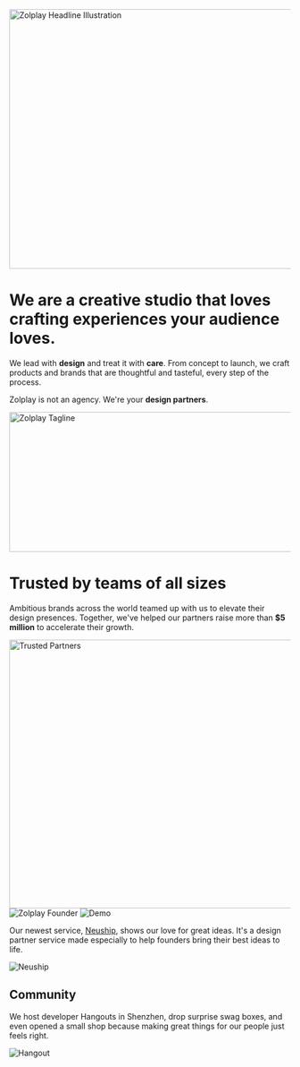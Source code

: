 
<Image src="https://cdn.zolplay.com/zolplay-headline-illustration.png" width="1024" height="464" alt='Zolplay Headline Illustration' className="dark:invert-90" />

# We are a <Gradient>creative studio</Gradient> that loves crafting experiences your audience <Red>loves</Red>.

We lead with <b>design</b> and treat it with <b>care</b>. From concept to launch, we craft products and brands that are <Green>thoughtful and tasteful</Green>, every step of the process.

Zolplay is not an agency. We're your **design partners**.

<Image src="https://cdn.zolplay.com/home-banner.gif" width="750" height="250" alt='Zolplay Tagline' />

# Trusted by teams of all sizes

Ambitious brands across the world teamed up with us to elevate their design presences. Together, we've helped our partners raise more than **$5 million** to accelerate their growth.

<Image src="https://cdn.zolplay.com/trusted-partners-carousel.gif" width="852" height="480" alt='Trusted Partners' />

<Image src={founder} alt='Zolplay Founder' placeholder='blur' />
<Image src={demo} alt='Demo' placeholder='blur' />


Our newest service, [Neuship](https://neuship.co), shows our love for great ideas. It's a design partner service made especially to <Green>help founders bring their best ideas to life.</Green>

<Image src={neuship} alt='Neuship' placeholder='blur' />

## Community
We host developer Hangouts in Shenzhen, drop surprise swag boxes, and even opened a small shop because making great things for our people just feels right.

<Image src={hangout} alt='Hangout' placeholder='blur' />
